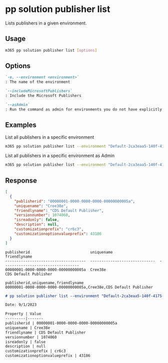
# pp solution publisher list

Lists publishers in a given environment.

## Usage

```sh
m365 pp solution publisher list [options]
```

## Options

```md defintion-list
`-e, --environment <environment>`
: The name of the environment

`--includeMicrosoftPublishers`
: Include the Microsoft Publishers

`--asAdmin`
: Run the command as admin for environments you do not have explicitly assigned permissions to.
```

<Global />

## Examples

List all publishers in a specific environment

```sh
m365 pp solution publisher list --environment "Default-2ca3eaa5-140f-4175-8261-3272edf9f339"
```

List all publishers in a specific environment as Admin

```sh
m365 pp solution publisher list --environment "Default-2ca3eaa5-140f-4175-8261-3272edf9f339" --asAdmin
```

## Response

<Tabs>
  <TabItem value="json" label="JSON">

  ```json
  [
    {
      "publisherid": "00000001-0000-0000-0000-00000000005a",
      "uniquename": "Cree38e",
      "friendlyname": "CDS Default Publisher",
      "versionnumber": 1074060,
      "isreadonly": false,
      "description": null,
      "customizationprefix": "cr6c3",
      "customizationoptionvalueprefix": 43186
    }
  ]
  ```

  </TabItem>
  <TabItem value="text" label="Text">

  ```text
  publisherid                           uniquename                     friendlyname
  ------------------------------------  -----------------------------  ----------------------------------
  00000001-0000-0000-0000-00000000005a  Cree38e                        CDS Default Publisher
  ```

  </TabItem>
  <TabItem value="csv" label="CSV">

  ```csv
  publisherid,uniquename,friendlyname
  00000001-0000-0000-0000-00000000005a,Cree38e,CDS Default Publisher
  ```

  </TabItem>
  <TabItem value="md" label="Markdown">

  ```md
  # pp solution publisher list --environment "Default-2ca3eaa5-140f-4175-8261-3272edf9f339"
  
  Date: 9/1/2023

  Property | Value
  ---------|-------
  publisherid | 00000001-0000-0000-0000-00000000005a
  uniquename | Cree38e
  friendlyname | CDS Default Publisher
  versionnumber | 1074060
  isreadonly | false
  description | null
  customizationprefix | cr6c3
  customizationoptionvalueprefix | 43186
  ```

  </TabItem>
</Tabs>
